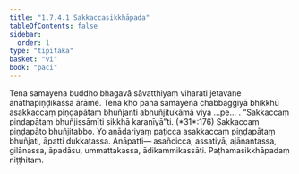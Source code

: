 ```yaml
---
title: "1.7.4.1 Sakkaccasikkhāpada"
tableOfContents: false
sidebar:
  order: 1
type: "tipitaka"
basket: "vi"
book: "paci"
---
```



<DynamicBreadcrumb />

<Division number="606" book="paci" e="ch" v="2" p="250">

<Paragraph number="1835" book="paci">
Tena samayena buddho bhagavā sāvatthiyaṃ viharati jetavane anāthapiṇḍikassa ārāme. Tena kho pana samayena chabbaggiyā bhikkhū asakkaccaṃ piṇḍapātaṃ bhuñjanti abhuñjitukāmā viya …pe… .
</Paragraph>

<Paragraph number="1836" book="paci">
<Emphasis>“Sakkaccaṃ piṇḍapātaṃ bhuñjissāmīti sikkhā karaṇīyā”</Emphasis>ti. (*31*:<Emphasis>176</Emphasis>)
</Paragraph>

<Paragraph number="1837" book="paci">
Sakkaccaṃ piṇḍapāto bhuñjitabbo. Yo anādariyaṃ paṭicca asakkaccaṃ piṇḍapātaṃ bhuñjati, āpatti dukkaṭassa.
</Paragraph>

<Paragraph number="1838" book="paci">
Anāpatti— asañcicca, assatiyā, ajānantassa, gilānassa, āpadāsu, ummattakassa, ādikammikassāti.

</Paragraph>
</Division>

<Paragraph number="1839" type="center" book="paci">
Paṭhamasikkhāpadaṃ niṭṭhitaṃ.
</Paragraph>